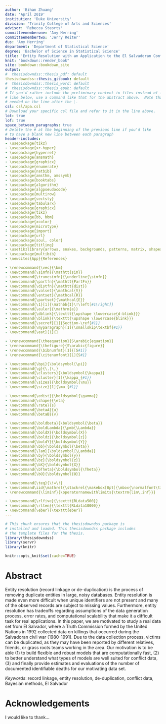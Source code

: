 ```yaml
---
author: 'Bihan Zhuang'
date: 'April 2019'
institution: 'Duke University'
division: 'Trinity College of Arts and Sciences'
advisor: 'Rebecca Steorts'
committeememberone: 'Amy Herring'
committeemembertwo: 'Jerry Reiter'
dus: 'Amy Herring'
department: 'Department of Statistical Science'
degree: 'Bachelor of Science in Statistical Science'
title: 'Entity Resolution with an Application to the El Salvadoran Conflict'
knit: "bookdown::render_book"
site: bookdown::bookdown_site
output:
#  thesisdowndss::thesis_pdf: default
thesisdowndss::thesis_gitbook: default
#  thesisdowndss::thesis_word: default
#  thesisdowndss::thesis_epub: default
# If you'd rather include the preliminary content in files instead of inline
# like below, use a command like that for the abstract above.  Note that a tab is 
# needed on the line after the |.
csl: csl/apa.csl
# Download your specific csl file and refer to it in the line above.
lot: true
lof: true
space_between_paragraphs: true
# Delete the # at the beginning of the previous line if you'd like
# to have a blank new line between each paragraph
header-includes:
- \usepackage{tikz}
- \usepackage{xr-hyper}
- \usepackage{hyperref}
- \usepackage{amsmath}
- \usepackage{graphicx}
- \usepackage{enumerate}
- \usepackage{natbib}
- \usepackage{amsthm, amssymb}
- \usepackage{booktabs}
- \usepackage{algorithm}
- \usepackage{algpseudocode}
- \usepackage{multirow}
- \usepackage{sectsty}
- \usepackage{tabularx}
- \usepackage{graphicx}
- \usepackage{tikz}
- \usepackage{bb, bbm}
- \usepackage{xcolor}
- \usepackage{microtype} 
- \usepackage{import}
- \usepackage{url}
- \usepackage{soul, color}
- \usepackage{titling}
- \usetikzlibrary{arrows, snakes, backgrounds, patterns, matrix, shapes, fit, calc, shadows, plotmarks}
- \usepackage{multibib}
- \newcites{App}{References}

- \renewcommand{\vec}{\bm}
- \newcommand{\simfn}{\mathtt{sim}}
- \newcommand{\truncsimfn}{\underline{\simfn}}
- \newcommand{\partfn}{\mathtt{PartFn}}
- \newcommand{\distfn}{\mathtt{dist}}
- \newcommand{\valset}{\mathcal{V}}
- \newcommand{\entset}{\mathcal{R}}
- \newcommand{\partset}{\mathcal{E}}
- \newcommand{\1}[1]{\mathbb{I}\!\left[#1\right]}
- \newcommand{\euler}{\mathrm{e}}
- \newcommand{\dblink}{\texttt{\upshape \lowercase{d-blink}}}
- \newcommand{\blink}{\texttt{\upshape \lowercase{blink}}}
- \newcommand{\secref}[1]{Section~\ref{#1}}
- \newcommand{\myparagraph}[1]{\smallskip\textbf{#1}}
- \newcommand{\eat}[1]{}

- \renewcommand{\theequation}{S\arabic{equation}}
- \renewcommand{\thefigure}{S\arabic{figure}}
- \renewcommand{\bibnumfmt}[1]{[S#1]}
- \renewcommand{\citenumfont}[1]{S#1}

- \newcommand{\bpi}{\boldsymbol{\pi}}
- \newcommand{\g}{\,|\,}
- \newcommand{\clusters}{\boldsymbol{\kappa}}
- \newcommand{\cluster}[1]{\kappa_{#1}}
- \newcommand{\sizes}{\boldsymbol{\mu}}
- \newcommand{\size}[1]{\mu_{#1}}

- \newcommand{\edist}{\boldsymbol{\gamma}}
- \newcommand{\shape}{\eta}
- \newcommand{\rate}{s}
- \newcommand{\betaA}{u}
- \newcommand{\betaB}{v}

- \newcommand{\boldbeta}{\boldsymbol{\beta}}
- \newcommand{\boldLambda}{\pmb{\Lambda}}
- \newcommand{\boldX}{\boldsymbol{X}}
- \newcommand{\boldz}{\boldsymbol{z}}
- \newcommand{\boldY}{\boldsymbol{Y}}
- \newcommand{\bb}{\boldsymbol{\beta}}
- \newcommand{\lam}{\boldsymbol{\Lambda}}
- \newcommand{\by}{\boldsymbol{y}}
- \newcommand{\bz}{\boldsymbol{z}}
- \newcommand{\bX}{\boldsymbol{X}}
- \newcommand{\bTheta}{\boldsymbol{\Theta}}
- \newcommand{\bO}{\boldsymbol{O}}

- \newcommand{\teq}{\!=\!}
- \newcommand\iid{\mathrel{\stackrel{\makebox[0pt]{\mbox{\normalfont\tiny\textrm{iid}}}}{\sim}}}
- \renewcommand{\liminf}{\operatornamewithlimits{\textrm{lim\,inf}}}

- \newcommand{\rlfive}{\texttt{RLdata500}}
- \newcommand{\rlten}{\texttt{RLdata10000}}
- \newcommand{\eber}{\texttt{eber}}
---
```


```r
# This chunk ensures that the thesisdowndss package is
# installed and loaded. This thesisdowndss package includes
# the template files for the thesis.
library(thesisdowndss)
library(servr)
library(knitr)

knitr::opts_knit$set(cache=TRUE)
```

# Abstract {-}

Entity resolution (record linkage or de-duplication) is the process of removing duplicate entities in large, noisy databases. Entity resolution is made even more difficult when unique identifiers are not present and many of the observed records are subject to missing values. Furthermore, entity resolution has tradeoffs regarding assumptions of the data generation process, error rates, and computational scalability that make it a difficult task for real applications. In this paper, we are motivated to study a real data set from El Salvador, where a Truth Commission formed by the United Nations in 1992 collected data on killings that occurred during the Salvadoran civil war (1980-1991). Due to the data collection process, victims can be duplicated, as they may have been reported by different relatives, friends, or grass roots teams working in the area. Our motivation is to be able (1) to build flexible and robust models that are computationally fast, (2) to better understand what types of models are well suited for conflict data, (3) and finally provide estimates and evaluations of the number of documented identifiable deaths for our motivating data set.

*Keywords*: record linkage, entity resolution, de-duplication, conflict data, Bayesian methods, El Salvador

# Acknowledgements {-}
I would like to thank...

